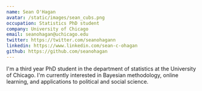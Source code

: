 ```yaml
---
name: Sean O'Hagan
avatar: /static/images/sean_cubs.png
occupation: Statistics PhD student
company: University of Chicago
email: seanohagan@uchicago.edu
twitter: https://twitter.com/seanohagann
linkedin: https://www.linkedin.com/sean-c-ohagan
github: https://github.com/seanohagan
---
```


I'm a third year PhD student in the department of statistics at the University of Chicago. I'm currently interested in Bayesian methodology, online learning, and applications to political and social science.
